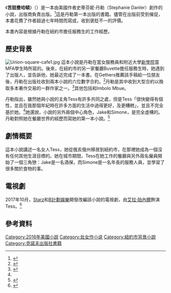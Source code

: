 {{expand|time=2016-11-29T01:25:52+00:00}}
{{Infobox book  | 
| name           = 苦甜曼哈頓<br />''Sweetbitter''
| title_orig     = 
| translator     = 
| image          = Sweebitter Danler Cover.jpg
| caption        = 
| author         = 史蒂芬妮·丹勒（Stephanie Danler）
| cover_artist   = 
| country        = 美國
| language       = 英語
| genre          = 
| publisher      = [[克诺夫出版社|克诺夫出版社]]
| pub_date       = 2016年5月24日
| english_pub_date = 
}}

《'''苦甜曼哈頓'''》（{{lang-en|'''''Sweetbitter'''''}}）是一本由美國作者史蒂芬妮·丹勒（Stephanie Danler）創作的小說，{{link-en|Alfred A. Knopf|Alfred A. Knopf}}出版商負責出版。<ref name="#1">{{Cite web |url = http://www.npr.org/2016/05/29/479769563/sweetbitter-is-a-savory-saga-of-restaurant-life-and-love |title = 'Sweetbitter' Is A Savory Saga Of Restaurant Life And Love |date = 2016-05-29 |publisher = NPR |language = en |access-date = 2016-11-29 |archive-date = 2021-02-26 |archive-url = https://web.archive.org/web/20210226022515/https://www.npr.org/2016/05/29/479769563/sweetbitter-is-a-savory-saga-of-restaurant-life-and-love |dead-url = no }}</ref>這是丹勒第一本出版的書籍。儘管在出版前受到催促，本書花費了作者超過七年時間而寫成，收到褒貶不一的評價。

本書內容是根據丹勒在紐約市擔任服務生的工作經歷。

== 歷史背景 ==
[[File:Union-square-cafe1.jpg|thumb]]
這本小說是丹勒在{{link-en|聯合廣場咖啡館|Union Square Cafe}}當女服務員和附近大學[[新學院|新學院]]當MFA學生時所寫的。後來，在紐約市的另一家餐廳Buvette擔任服務生時，她遇到了出版人{{link-en|Peter Gethers|Peter Gethers}}，並告訴他，她最近完成了一本書。在Gethers推薦該手稿給一位朋友後，丹勒在{{link-en|Alfred A. Knopf|Alfred A. Knopf}}出版社收到兩本小說的六位數字合約。<ref>{{Cite web |url = https://www.nytimes.com/2014/11/01/arts/waitress-is-one-of-many-new-writers-with-big-book-deals.html |title = And Our Fiction Special Tonight Is ...Waitress Is One of Many New Writers With Big Book Deals |author = Alexandra Alter |date = 2014-10-31 |publisher = The New York Times |language = en |access-date = 2017-03-20 |archive-date = 2021-02-16 |archive-url = https://web.archive.org/web/20210216061859/https://www.nytimes.com/2014/11/01/arts/waitress-is-one-of-many-new-writers-with-big-book-deals.html |dead-url = no }}</ref>丹勒是其中收到大型合約以換取多本著作交易的一群作家之一。<ref>{{Cite web |url = http://ew.com/article/2016/05/02/debut-novel-millions/?utm_source=huffingtonpost.com&utm_medium=referral&utm_campaign=pubexchange_article |title = Debut novels: Why new authors are making millions |author = Isabella Biedenharn |date = 2016-05-02 |publisher = Entertainment Weekly |language = en |access-date = 2017-03-20 |archive-date = 2017-03-21 |archive-url = https://web.archive.org/web/20170321085149/http://ew.com/article/2016/05/02/debut-novel-millions/?utm_source=huffingtonpost.com&utm_medium=referral&utm_campaign=pubexchange_article |dead-url = no }}</ref>其他包括{{link-en|Emma Cline|Emma Cline}}和Imbolo Mbue。

丹勒指出，雖然她與小說的主角Tess有許多共同之處，但是Tess「很快變得有個性，並且在我那個年紀時在許多方面的生活中過得更好，及更糟糕」，並且不完全基於她。<ref name="#1"/>她還說，小說的另外兩個中心角色，Jake和Simone，是完全虛構的。丹勒對照她在餐廳世界的經歷而寫她的第一本小說。<ref>{{Cite web |url = http://www.vogue.com/article/stephanie-danler-sweetbitter-interview |title = Stephanie Danler on Why Book Publishing Is Like Waitressing |author = Lauren Mechling |date = 2016-05-11 |publisher = Vogue |language = en |access-date = 2017-03-20 |archive-date = 2021-02-28 |archive-url = https://web.archive.org/web/20210228130230/https://www.vogue.com/article/stephanie-danler-sweetbitter-interview |dead-url = no }}</ref>

== 劇情概要 ==
這本小說講述一名女人Tess，她從俄亥俄州移居到紐約市，在那裡她成為一個沒有任何其他生涯目標的{{link-en|餐廳雜工|Busboy}}。她在城市期間，Tess在她工作的餐廳與另外兩名僱員開始了一個三角戀：Jake是一名酒保，而Simone是一名年長的服務人員，並學習了很多關於食物的事。

== 電視劇 ==
{{main|{{link-en|苦甜曼哈頓 (電視劇)|Sweetbitter (TV series)}}}}
2017年10月，[[Starz_(電視頻道)|Starz]]和[[B計劃娛樂|B計劃娛樂]]開發改編該小說的電視劇，由[[艾拉·珀內爾|艾拉·珀內爾]]飾演Tess。<ref>{{Cite web |url = http://deadline.com/2017/10/sweetbitter-ella-purnell-star-starz-drama-series-based-on-book-brad-pitt-1202183679/ |title = ‘Sweetbitter’: Ella Purnell To Star In Starz Drama Series Based On Book |author = Denise Petski |date = 2017-10-06 |publisher = Deadline Hollywood |language = en |accessdate = 2018-05-06 |archive-date = 2017-10-07 |archive-url = https://web.archive.org/web/20171007013559/http://deadline.com/2017/10/sweetbitter-ella-purnell-star-starz-drama-series-based-on-book-brad-pitt-1202183679/ |dead-url = no }}</ref>

== 參考資料 ==
{{reflist}}

[[Category:2016年美國小說|Category:2016年美國小說]]
[[Category:处女作小说|Category:处女作小说]]
[[Category:紐約市背景小說|Category:紐約市背景小說]]
[[Category:克諾夫出版社書籍|Category:克諾夫出版社書籍]]
